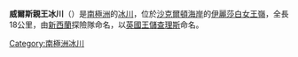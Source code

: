 {{coord|82|44|S|160|10|E|type:glacier_region:AQ|display=title}}

'''威爾斯親王冰川'''（{{lang-en|Prince of Wales Glacier}}）是[[南極洲|南極洲]]的[[冰川|冰川]]，位於[[沙克爾頓海岸|沙克爾頓海岸]]的[[伊麗莎白女王嶺|伊麗莎白女王嶺]]，全長18公里，由[[新西蘭|新西蘭]]探險隊命名，以[[英國|英國]][[英国王位继承|王儲]][[查理斯_(威爾斯親王)|查理斯]]命名。

{{DEFAULTSORT:Prince of Wales Glacier}}
[[Category:南極洲冰川|Category:南極洲冰川]]


{{ShackletonCoast-geo-stub}}